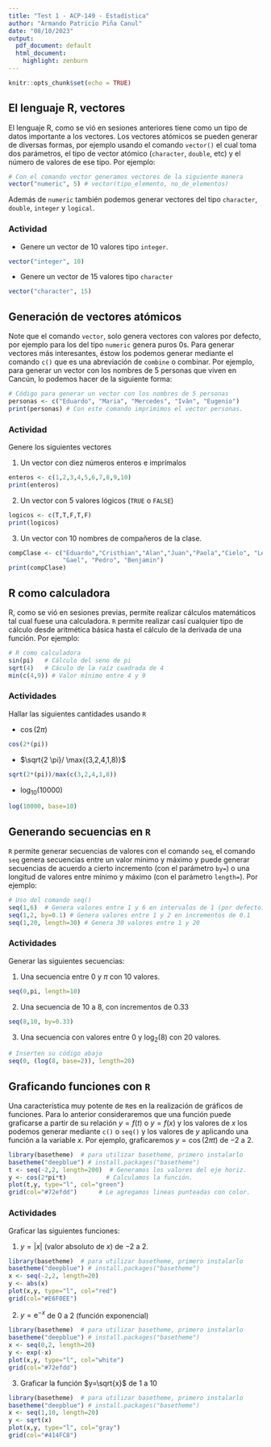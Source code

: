 ---
title: "Test 1 - ACP-149 - Estadística"
author: "Armando Patricio Piña Canul"
date: "08/10/2023"
output:
  pdf_document: default
  html_document:
    highlight: zenburn
---

```{r setup, include=FALSE}
knitr::opts_chunk$set(echo = TRUE)
```

## El lenguaje R, vectores

El lenguaje R, como se vió en sesiones anteriores tiene como un tipo de datos importante a los vectores. Los vectores atómicos se pueden generar de diversas formas, por ejemplo usando el comando `vector()` el cual toma dos parámetros, el tipo de vector atómico (`character`, `double`, etc) y el número de valores de ese tipo. Por ejemplo:


```{r}
# Con el comando vector generamos vectores de la siguiente manera
vector("numeric", 5) # vector(tipo_elemento, no_de_elementos)
```
Además de `numeric` también podemos generar vectores del tipo `character`, `double`, `integer` y `logical`.

### Actividad

- Genere un vector de 10 valores tipo `integer`.

```{r}
vector("integer", 10)
```

- Genere un vector de 15 valores tipo `character`

```{r}
vector("character", 15)
```


## Generación de vectores atómicos

Note que el comando `vector`, solo genera vectores con valores por defecto, por ejemplo para los del tipo `numeric` genera puros $0$s. Para generar vectores más interesantes, éstow los podemos generar mediante el comando `c()` que es una abreviación de `combine` o combinar. Por ejemplo, para generar un vector con los nombres de $5$ personas que viven en Cancún, lo podemos hacer de la siguiente forma:

```{r}
# Código para generar un vector con los nombres de 5 personas
personas <- c("Eduardo", "Maria", "Mercedes", "Iván", "Eugenio")
print(personas) # Con este comando imprimimos el vector personas.
```

### Actividad

Genere los siguientes vectores

1. Un vector con diez números enteros e imprímalos

```{r}
enteros <- c(1,2,3,4,5,6,7,8,9,10)
print(enteros)
```

2. Un vector con 5 valores lógicos (`TRUE` o `FALSE`)

```{r}
logicos <- c(T,T,F,T,F)
print(logicos)
```


3. Un vector con 10 nombres de compañeros de la clase.

```{r}
compClase <- c("Eduardo","Cristhian","Alan","Juan","Paola","Cielo", "Leidy", 
               "Gael", "Pedro", "Benjamin")
print(compClase)
```

## R como calculadora

R, como se vió en sesiones previas, permite realizar cálculos matemáticos tal cual fuese una calculadora. `R` permite realizar casí cualquier tipo de cálculo desde aritmética básica hasta el cálculo de la derivada de una función. Por ejemplo:

```{r}
# R como calculadora
sin(pi)   # Cálculo del seno de pi
sqrt(4)   # Cáculo de la raíz cuadrada de 4
min(c(4,9)) # Valor mínimo entre 4 y 9
```

### Actividades 

Hallar las siguientes cantidades usando `R`

- $\cos(2 \pi)$

```{r}
cos(2*(pi))
```

- $\sqrt{2 \pi}/ \max{(3,2,4,1,8)}$

```{r}
sqrt(2*(pi))/max(c(3,2,4,1,8))
```

- $\log_{10}(10000)$

```{r}
log(10000, base=10)
```

## Generando secuencias en `R`

`R` permite generar secuencias de valores con el comando `seq`, el comando `seq` genera secuencias entre un valor mínimo y máximo y puede generar secuencias de acuerdo a cierto incremento (con el parámetro `by=`) o una longitud de valores entre mínimo y máximo (con el parámetro `length=`). Por ejemplo:

```{r}
# Uso del comando seq()
seq(1,6)  # Genera valores entre 1 y 6 en intervalos de 1 (por defecto)
seq(1,2, by=0.1) # Genera valores entre 1 y 2 en incrementos de 0.1
seq(1,20, length=30) # Genera 30 valores entre 1 y 20
```

### Actividades

Generar las siguientes secuencias:

1. Una secuencia entre $0$ y $\pi$ con $10$ valores.

```{r}
seq(0,pi, length=10)
```

2. Una secuencia de $10$ a $8$, con incrementos de $0.33$

```{r}
seq(8,10, by=0.33)
```

3. Una secuencia con valores entre $0$ y $\log_2(8)$ con $20$ valores.

```{r}
# Inserten su código abajo
seq(0, (log(8, base=2)), length=20)
```



## Graficando funciones con `R`

Una característica muy potente de `R`es en la realización de gráficos de funciones. Para lo anterior consideraremos que una función puede graficarse a partir de su relación $y=f(t)$ o $y=f(x)$ y los valores de $x$ los podemos generar mediante `c()` o `seq()` y los valores de $y$ aplicando una función a la variable $x$. Por ejemplo, graficaremos $y=\cos(2 \pi t)$ de $-2$ a $2$.

```{r}
library(basetheme)  # para utilizar basetheme, primero instalarlo
basetheme("deepblue") # install.packages("basetheme")
t <- seq(-2,2, length=200)  # Generamos los valores del eje horiz.
y <- cos(2*pi*t)           # Calculamos la función.
plot(t,y, type="l", col="green")
grid(col="#72efdd")      # Le agregamos lineas punteadas con color.
```

### Actividades

Graficar las siguientes funciones:

1. $y= |x|$ (valor absoluto de $x$) de $-2$ a $2$.

```{r}
library(basetheme)  # para utilizar basetheme, primero instalarlo
basetheme("deepblue") # install.packages("basetheme")
x <- seq(-2,2, length=20)
y <- abs(x)
plot(x,y, type="l", col="red")
grid(col="#E6F0EE")
```

2. $y = \mbox{e}^{-x}$ de $0$ a $2$ (función exponencial)

```{r}
library(basetheme)  # para utilizar basetheme, primero instalarlo
basetheme("deepblue") # install.packages("basetheme")
x <- seq(0,2, length=20)
y <- exp(-x)
plot(x,y, type="l", col="white")
grid(col="#72efdd")
```


3. Graficar la función $y=\sqrt{x}$ de $1$ a $10$

```{r}
library(basetheme)  # para utilizar basetheme, primero instalarlo
basetheme("deepblue") # install.packages("basetheme")
x <- seq(1,10, length=20)
y <- sqrt(x)
plot(x,y, type="l", col="gray")
grid(col="#414FC8")
```